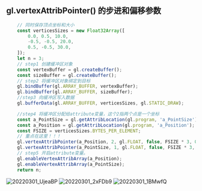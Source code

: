 ## gl.vertexAttribPointer() 的步进和偏移参数


```ts
    // 同时保存顶点坐标和大小
    const verticesSizes = new Float32Array([
        0.0, 0.5, 10.0,
        -0.5, -0.5, 20.0,
        0.5, -0.5, 30.0,
    ]);
    let n = 3;
    // step1 创建缓冲区对象
    const vertexBuffer = gl.createBuffer();
    const sizeBuffer = gl.createBuffer();
    // step2 将缓冲区对象绑定到目标
    gl.bindBuffer(gl.ARRAY_BUFFER, vertexBuffer);
    gl.bindBuffer(gl.ARRAY_BUFFER, sizeBuffer);
    //step3 向缓冲区写入数据
    gl.bufferData(gl.ARRAY_BUFFER, verticesSizes, gl.STATIC_DRAW);

    //step4 将缓冲区分配给attribute变量，这个2指两个点是一个坐标
    const a_PointSize = gl.getAttribLocation(gl.program, 'a_PointSize');
    const a_Position = gl.getAttribLocation(gl.program, 'a_Position');
    const FSIZE = verticesSizes.BYTES_PER_ELEMENT;
    // 重点在这里！！！
    gl.vertexAttribPointer(a_Position, 2, gl.FLOAT, false, FSIZE * 3, 0);
    gl.vertexAttribPointer(a_PointSize, 1, gl.FLOAT, false, FSIZE * 3, FSIZE * 2);
    // step5 开启attribute变量。
    gl.enableVertexAttribArray(a_Position);
    gl.enableVertexAttribArray(a_PointSize);
    return n;
```
![20220301_UjeaBP](https://cdn.jsdelivr.net/gh/crexk/pic-archive@main/uPic/20220301_UjeaBP.png)
![20220301_2xFDb9](https://cdn.jsdelivr.net/gh/crexk/pic-archive@main/uPic/20220301_2xFDb9.png)
![20220301_1BMwfQ](https://cdn.jsdelivr.net/gh/crexk/pic-archive@main/uPic/20220301_1BMwfQ.png)

